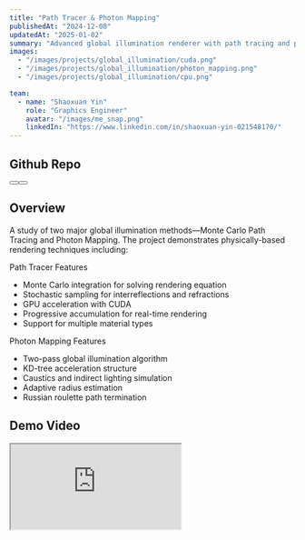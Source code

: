 ```yaml
---
title: "Path Tracer & Photon Mapping"
publishedAt: "2024-12-08"
updatedAt: "2025-01-02"
summary: "Advanced global illumination renderer with path tracing and photon mapping. For path tracer is implemented with CUDA for realtime progressive rendering and a CPU version to show how much the GPU is in realtime. Photon mapping only includes a CPU offline version, but with a KD-tree comparison. (Long PDF report and source avaible)"
images:
  - "/images/projects/global_illumination/cuda.png"
  - "/images/projects/global_illumination/photon_mapping.png"
  - "/images/projects/global_illumination/cpu.png"

team:
  - name: "Shaoxuan Yin"
    role: "Graphics Engineer"
    avatar: "/images/me_snap.png"
    linkedIn: "https://www.linkedin.com/in/shaoxuan-yin-021548170/"
---
```

## Github Repo

<div style={{ display: 'flex', gap: '1rem', marginBottom: '2rem' }}>
  <Button
    variant="primary"
    size="l"
    href="https://github.com/Qervas/path_tracer"
    prefixIcon="github"
    label="Path Tracer"
  />
  <Button
    variant="secondary"
    size="l"
    href="https://github.com/Qervas/photon_mapping"
    prefixIcon="github"
    label="Photon Mapping"
  />
</div>

## Overview

A study of two major global illumination methods—Monte Carlo Path Tracing and Photon Mapping. The project demonstrates physically-based rendering techniques including:

<Grid columns="repeat(2, 1fr)" gap="16">
  <Flex direction="column" background="surface" padding="24" radius="l" border="neutral-medium" borderStyle="solid-1">
    <Heading variant="heading-strong-m">Path Tracer Features</Heading>
    <ul>
      <li>Monte Carlo integration for solving rendering equation</li>
      <li>Stochastic sampling for interreflections and refractions</li>
      <li>GPU acceleration with CUDA</li>
      <li>Progressive accumulation for real-time rendering</li>
      <li>Support for multiple material types</li>
    </ul>
  </Flex>

  <Flex direction="column" background="surface" padding="24" radius="l" border="neutral-medium" borderStyle="solid-1">
    <Heading variant="heading-strong-m">Photon Mapping Features</Heading>
    <ul>
      <li>Two-pass global illumination algorithm</li>
      <li>KD-tree acceleration structure</li>
      <li>Caustics and indirect lighting simulation</li>
      <li>Adaptive radius estimation</li>
      <li>Russian roulette path termination</li>
    </ul>
  </Flex>
</Grid>


## Demo Video

<div style={{ position: 'relative', paddingTop: '56.25%', marginBottom: '2rem', borderRadius: 'var(--radius-l)', overflow: 'hidden' }}>
  <iframe
    src="https://www.youtube.com/embed/eOWYABBVrMc"
    style={{
      position: 'absolute',
      top: 0,
      left: 0,
      width: '100%',
      height: '100%',
      border: '1px solid var(--neutral-border-medium)',
      borderRadius: 'var(--radius-l)',
    }}
    allow="accelerometer; autoplay; clipboard-write; encrypted-media; gyroscope; picture-in-picture"
    allowFullScreen
  />
</div>


## Technical Documentation 📑

<Flex direction="column" gap="16" background="surface" padding="24" radius="l" border="neutral-medium" borderStyle="solid-1">
  <Flex gap="12" alignItems="center">
    <Icon name="document" size="xl" onBackground="brand-strong"/>
    <Text variant="heading-strong-l">
      Technical Paper
    </Text>
  </Flex>

  <Flex
    background="brand-weak"
    padding="24"
    radius="m"
    direction="column"
    gap="16"
    style={{
      boxShadow: 'var(--shadow-m)',
    }}
  >
    <Flex direction="column" gap="12">
      <Text variant="heading-strong-m">
        Monte Carlo Path Tracer: Technical Deep Dive
      </Text>

      <Flex gap="8" alignItems="center">
        <Icon name="calendar" size="s" onBackground="neutral-medium"/>
        <Text variant="body-default-s" onBackground="neutral-medium">
          Jan 2nd 2025
        </Text>
        <Icon name="document" size="s" onBackground="neutral-medium"/>
        <Text variant="body-default-s" onBackground="neutral-medium">
          39 pages
        </Text>
      </Flex>
    </Flex>

    <Button
      variant="primary"
      size="l"
      href="/pdf/monte_carlo.pdf"
      prefixIcon="document"
      label="View Technical Paper"
      style={{
        animation: 'pulse 2s infinite',
      }}
    />

    <div id="technical-pdf" style={{ marginTop: 'var(--static-space-24)' }}>
      <PDF url="/pdf/monte_carlo.pdf" width="100%" height="600px" />
    </div>
  </Flex>

  <Flex
    gap="8"
    marginTop="8"
    padding="12"
    radius="m"
    background="info-weak"
    alignItems="center"
    justifyContent="center"
  >
    <Icon name="info" size="s" onBackground="info-strong"/>
    <Text variant="body-default-s" onBackground="info-strong">
      This document contains detailed implementation details and mathematical derivations
    </Text>
  </Flex>
</Flex>

<style>
{`
  @keyframes pulse {
    0% {
      transform: scale(1);
    }
    50% {
      transform: scale(1.02);
    }
    100% {
      transform: scale(1);
    }
  }
`}
</style>


## Implementation Details

<Grid columns="1" gap="24">
  <Flex direction="column" background="surface" padding="32" radius="l" border="neutral-medium" borderStyle="solid-1">
    <Heading variant="heading-strong-l" marginBottom="24">Material System Architecture</Heading>
    <CodeBlock
      codeInstances={[
        {
          language: "mermaid",
          code: `graph TB
        classDef default fill:secondaryColor,stroke:secondaryBorderColor,color:secondaryTextColor
        classDef highlight fill:primaryColor,stroke:primaryBorderColor,color:primaryTextColor
        classDef tertiary fill:tertiaryColor,stroke:tertiaryBorderColor,color:tertiaryTextColor

        A[Material System] --> B[BRDF Models]
        A --> C[Light Transport]
        A --> D[Material Properties]

        B --> B1[Lambertian Diffuse]
        B --> B2[Perfect Specular]
        B --> B3[Microfacet Model]

        C --> C1[Reflection]
        C --> C2[Refraction]
        C --> C3[Absorption]

        D --> D1[Surface Color]
        D --> D2[Roughness]
        D --> D3[Refraction Index]

        B1 --> E1[Diffuse BRDF]
        B2 --> E2[Mirror BRDF]
        B3 --> E3[GGX BRDF]

        class A,B,C,D highlight
        class B1,B2,B3,C1,C2,C3,D1,D2,D3 default
        class E1,E2,E3 tertiary`
        }
      ]}
      style={{ minHeight: "600px" }}
    />
  </Flex>
</Grid>

<Grid columns="1" gap="24">
  <Flex direction="column" background="surface" padding="32" radius="l" border="neutral-medium" borderStyle="solid-1">
    <Heading variant="heading-strong-l" marginBottom="24">Ray Tracing Pipeline</Heading>
    <CodeBlock
      codeInstances={[
        {
          language: "mermaid",
          code: `graph TB
        classDef default fill:secondaryColor,stroke:secondaryBorderColor,color:secondaryTextColor
        classDef highlight fill:primaryColor,stroke:primaryBorderColor,color:primaryTextColor
        classDef decision fill:tertiaryColor,stroke:tertiaryBorderColor,color:tertiaryTextColor

        A[Camera Ray Generation] --> B[Scene Intersection]
        B --> C{Hit Surface?}
        C -->|Yes| D[Material Evaluation]
        C -->|No| E[Background Color]

        D --> F{Material Type?}
        F -->|Diffuse| G[Monte Carlo Sampling]
        F -->|Specular| H[Perfect Reflection]
        F -->|Transparent| I[Fresnel + Snell's Law]

        G --> J[Cosine Weighted Sampling]
        H --> K[Mirror Reflection]
        I --> L[Reflection/Refraction Split]

        J & K & L --> M[Russian Roulette]
        M -->|Continue| B
        M -->|Terminal| N[Accumulate Result]

        class A,D highlight
        class C,F decision
        class B,E,G,H,I,J,K,L,M,N default`
        }
      ]}
      style={{ minHeight: "600px" }}
    />
  </Flex>
</Grid>

<Grid columns="1" gap="24">
  <Flex direction="column" background="surface" padding="32" radius="l" border="neutral-medium" borderStyle="solid-1">
    <Heading variant="heading-strong-l" marginBottom="24">Photon Mapping Architecture</Heading>
    <CodeBlock
      codeInstances={[
        {
          language: "mermaid",
          code: `graph TB
        classDef default fill:secondaryColor,stroke:secondaryBorderColor
        classDef highlight fill:primaryColor,stroke:primaryBorderColor,color:primaryTextColor

        subgraph FirstPass [Photon Tracing]
            A[Light Source] --> B[Emit Photons]
            B --> C[Trace Photon Paths]
            C --> D[Store Photon Hits]
            D --> E[Build KD-Tree]
        end

        subgraph SecondPass [Rendering]
            F[Camera Ray] --> G[Scene Intersection]
            G --> H[Gather Nearby Photons]
            H --> I[Radiance Estimation]
            I --> J[Final Color]
        end

        E -.->|Spatial Index| H

        class A,F,E highlight`
        }
      ]}
      style={{ minHeight: "600px" }}
    />
  </Flex>
</Grid>

<Grid columns="1" gap="24">
  <Flex direction="column" background="surface" padding="32" radius="l" border="neutral-medium" borderStyle="solid-1">
    <Heading variant="heading-strong-l" marginBottom="24">Light Transport Theory</Heading>
    <CodeBlock
      codeInstances={[
        {
          language: "mermaid",
          code: `graph TB
        classDef default fill:secondaryColor,stroke:secondaryBorderColor,color:secondaryTextColor
        classDef highlight fill:primaryColor,stroke:primaryBorderColor,color:primaryTextColor

        A[Rendering Equation] --> B[Direct Light]
        A --> C[Indirect Light]

        B --> D[Direct Computation]
        C --> E[Path Tracing]

        E --> F[One Bounce]
        E --> G[Two Bounces]
        E --> H[Multiple Bounces]

        F & G & H --> I[Monte Carlo]
        I --> J[Final Image]

        class A,D,I highlight`
        }
      ]}
      style={{ minHeight: "600px" }}
    />
  </Flex>
</Grid>


## Technical Pipeline

<Grid columns="repeat(2, 1fr)" gap="16">
  <Flex direction="column" background="surface" padding="24" radius="l" border="neutral-medium" borderStyle="solid-1">
    <Heading variant="heading-strong-m">Path Tracer Pipeline</Heading>
    <CodeBlock
      codeInstances={[
        {
          language: "mermaid",
          label: "Pipeline",
          code: `graph TD
    A(Ray Generation) --> B(BVH Traversal)
    B --> C(Material Sampling)
    C --> D(Light Transport)
    D --> E(Progressive Accumulation)
    E --> F(Final Image)`
        }
      ]}
    />
  </Flex>

  <Flex direction="column" background="surface" padding="24" radius="l" border="neutral-medium" borderStyle="solid-1">
    <Heading variant="heading-strong-m">Photon Mapping Pipeline</Heading>
    <CodeBlock
      codeInstances={[
        {
          language: "mermaid",
          label: "Pipeline",
          code: `graph TD
    A(Photon Emission) --> B(KD-Tree Build)
    B --> C(Photon Tracing)
    C --> D(Radiance Estimate)
    D --> E(Final Gathering)
    E --> F(Final Image)`
        }
      ]}
    />
  </Flex>
</Grid>

## Performance Analysis

<Grid columns="repeat(2, 1fr)" gap="16">
    <Flex direction="column" background="surface" padding="24" radius="l" border="neutral-medium" borderStyle="solid-1">
      <Heading variant="heading-strong-m">CPU vs GPU Path Tracer</Heading>
      <CodeBlock
        codeInstances={[
          {
            language: "mermaid",
            label: "Performance(1920x1080)",
            code: `pie
        title Performance Comparison (FPS)
        "CUDA" : 40
        "CPU" : 1`
          }
        ]}
      />
      <Text variant="body-default-s" marginTop="8" onBackground="neutral-weak">
        CUDA implementation achieves 40x speedup at 1080p resolution
      </Text>
    </Flex>

  <Flex direction="column" background="surface" padding="24" radius="l" border="neutral-medium" borderStyle="solid-1">
    <Heading variant="heading-strong-m">Memory Usage Comparison</Heading>
    <CodeBlock
      codeInstances={[
        {
          language: "mermaid",
          label: "Memory",
          code: `pie
    title Memory Usage (MB)
    "CPU (1-2GB)" : 2048
    "GPU (400MB)" : 400`
        }
      ]}
    />
    <Text variant="body-default-s" marginTop="8" onBackground="neutral-weak">
      GPU version uses ~400MB vs CPU's 1-2GB at 4K resolution
    </Text>
  </Flex>
</Grid>


<Comment
  author="Footnote"
  content={
    <>
      After reading this, if you have any cool idea, I would love to have a quick chat with you, because you're so cool.
      Thanks for your patience to read this{' '}
      <span role="img" aria-label="heart">❤️</span>
    </>
  }
/>

